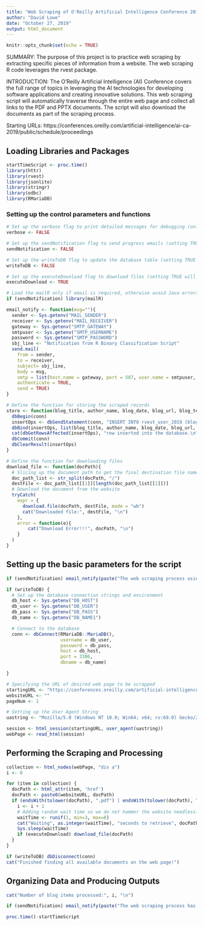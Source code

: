 ```yaml
---
title: "Web Scraping of O'Reilly Artificial Intelligence Conference 2019 San Jose"
author: "David Lowe"
date: "October 27, 2019"
output: html_document
---
```


```r
knitr::opts_chunk$set(echo = TRUE)
```

SUMMARY: The purpose of this project is to practice web scraping by extracting specific pieces of information from a website. The web scraping R code leverages the rvest package.

INTRODUCTION: The O'Reilly Artificial Intelligence (AI) Conference covers the full range of topics in leveraging the AI technologies for developing software applications and creating innovative solutions. This web scraping script will automatically traverse through the entire web page and collect all links to the PDF and PPTX documents. The script will also download the documents as part of the scraping process.

Starting URLs: https://conferences.oreilly.com/artificial-intelligence/ai-ca-2019/public/schedule/proceedings

## Loading Libraries and Packages

```r
startTimeScript <- proc.time()
library(httr)
library(rvest)
library(jsonlite)
library(stringr)
library(odbc)
library(RMariaDB)
```

### Setting up the control parameters and functions

```r
# Set up the verbose flag to print detailed messages for debugging (only TRUE will activate!)
verbose <- FALSE

# Set up the sendNotification flag to send progress emails (setting TRUE will send emails!)
sendNotification <- FALSE

# Set up the writeToDB flag to update the database table (setting TRUE will update!)
writeToDB <- FALSE

# Set up the executeDownload flag to download files (setting TRUE will download!)
executeDownload <- TRUE
```

```r
# Load the mailR only if email is required, otherwise avoid Java errors from loading mailR
if (sendNotification) library(mailR)

email_notify <- function(msg=""){
  sender <- Sys.getenv("MAIL_SENDER")
  receiver <- Sys.getenv("MAIL_RECEIVER")
  gateway <- Sys.getenv("SMTP_GATEWAY")
  smtpuser <- Sys.getenv("SMTP_USERNAME")
  password <- Sys.getenv("SMTP_PASSWORD")
  sbj_line <- "Notification from R Binary Classification Script"
  send.mail(
    from = sender,
    to = receiver,
    subject= sbj_line,
    body = msg,
    smtp = list(host.name = gateway, port = 587, user.name = smtpuser, passwd = password, ssl = TRUE),
    authenticate = TRUE,
    send = TRUE)
}
```

```r
# Define the function for storing the scraped records
store <- function(blog_title, author_name, blog_date, blog_url, blog_text){
  dbBegin(conn)
  insertOps <- dbSendStatement(conn, "INSERT INTO rvest_user_2019 (blog_title, author_name, blog_date, blog_url, blog_text) VALUES (?, ?, ?, ?, ?)")
  dbBind(insertOps, list(blog_title, author_name, blog_date, blog_url, blog_text))
  cat(dbGetRowsAffected(insertOps), "row inserted into the database.\n")
  dbCommit(conn)
  dbClearResult(insertOps)
}
```

```r
# Define the function for downloading files
download_file <- function(docPath){
  # Slicing up the document path to get the final destination file name
  doc_path_list <- str_split(docPath, "/")
  destFile <- doc_path_list[[1]][length(doc_path_list[[1]])]
  # Download the document from the website
  tryCatch(
    expr = {
      download.file(docPath, destFile, mode = "wb")
      cat("Downloaded file:", destFile, "\n")
    },
    error = function(e){ 
        cat("Download Error!!!", docPath, "\n")
    }
  )
}
```

## Setting up the basic parameters for the script

```r
if (sendNotification) email_notify(paste("The web scraping process using R has begun!",date()))
```

```r
if (writeToDB) {
  # Set up the database connection strings and environment
  db_host <- Sys.getenv("DB_HOST")
  db_user <- Sys.getenv("DB_USER")
  db_pass <- Sys.getenv("DB_PASS")
  db_name <- Sys.getenv("DB_NAME1")

  # Connect to the database
  conn <- dbConnect(RMariaDB::MariaDB(),
                    username = db_user,
                    password = db_pass,
                    host = db_host,
                    port = 3306,
                    dbname = db_name)

}
```

```r
# Specifying the URL of desired web page to be scrapped
startingURL <- "https://conferences.oreilly.com/artificial-intelligence/ai-ca-2019/public/schedule/proceedings"
websiteURL <- ""
pageNum <- 1

# Setting up the User Agent String
uastring <- "Mozilla/5.0 (Windows NT 10.0; Win64; x64; rv:69.0) Gecko/20100101 Firefox/69.0"

session <- html_session(startingURL, user_agent(uastring))
webPage <- read_html(session)
```

## Performing the Scraping and Processing

```r
collection <- html_nodes(webPage, "div a")
i <- 0

for (item in collection) {
  docPath <- html_attr(item, 'href')
  docPath <- paste0(websiteURL, docPath)
  if (endsWith(tolower(docPath), ".pdf") | endsWith(tolower(docPath), ".pptx") | endsWith(tolower(docPath), ".zip")) {
    i <- i + 1
    # Adding random wait time so we do not hammer the website needlessly
    waitTime <- runif(1, min=3, max=8)
    cat("Waiting", as.integer(waitTime), "seconds to retrieve", docPath, "\n")
    Sys.sleep(waitTime)
    if (executeDownload) download_file(docPath)
  }
}

if (writeToDB) dbDisconnect(conn)
cat("Finished finding all available documents on the web page!")
```

## Organizing Data and Producing Outputs

```r
cat("Number of blog items processed:", i, "\n")
```

```r
if (sendNotification) email_notify(paste("The web scraping process has completed!",date()))
```

```r
proc.time()-startTimeScript
```